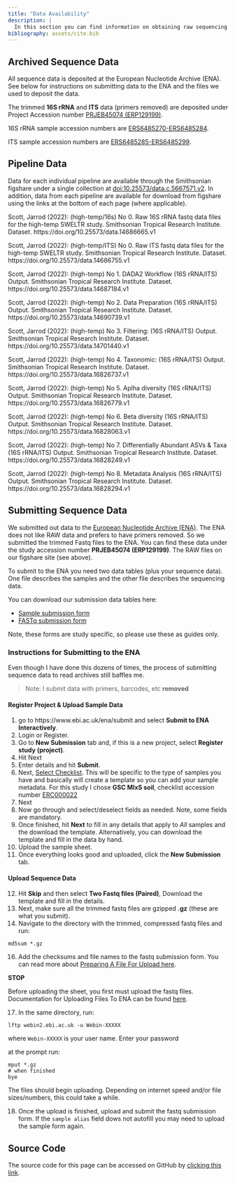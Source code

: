 ```yaml
---
title: "Data Availability"
description: |
  In this section you can find information on obtaining raw sequencing data, data products, and processing scripts. Of course, all the code is also embedded in the workflows on the website as well.
bibliography: assets/cite.bib  
---
```


## Archived Sequence Data

All sequence data is deposited at the European Nucleotide Archive (ENA). See below for instructions on submitting data to the ENA and the files we used to deposit the data. 

The trimmed **16S rRNA** and **ITS** data (primers removed) are deposited under Project Accession number [PRJEB45074 (ERP129199)](https://www.ebi.ac.uk/ena/browser/view/PRJEB45074). 

16S rRNA sample accession numbers are [ERS6485270-ERS6485284](https://www.ebi.ac.uk/ena/browser/view/ERS6485270-ERS6485284).

ITS sample accession numbers are [ERS6485285-ERS6485299](https://www.ebi.ac.uk/ena/browser/view/ERS6485285-ERS6485299).

## Pipeline Data

Data for each individual pipeline are available through the Smithsonian figshare under a single collection at [doi:10.25573/data.c.5667571.v2](https://doi.org/10.25573/data.c.5667571.v2). In addition, data from each pipeline are available for download from figshare using the links at the bottom of each page (where applicable).

Scott, Jarrod (2022): (high-temp/16s) No 0. Raw 16S rRNA fastq data files for the high-temp SWELTR study. Smithsonian Tropical Research Institute. Dataset. https://doi.org/10.25573/data.14686665.v1

Scott, Jarrod (2022): (high-temp/ITS) No 0. Raw ITS fastq data files for the high-temp SWELTR study. Smithsonian Tropical Research Institute. Dataset. https://doi.org/10.25573/data.14686755.v1

Scott, Jarrod (2022): (high-temp) No 1. DADA2 Workflow (16S rRNA/ITS) Output. Smithsonian Tropical Research Institute. Dataset. https://doi.org/10.25573/data.14687184.v1

Scott, Jarrod (2022): (high-temp) No 2. Data Preparation (16S rRNA/ITS) Output. Smithsonian Tropical Research Institute. Dataset. https://doi.org/10.25573/data.14690739.v1

Scott, Jarrod (2022): (high-temp) No 3. Filtering: (16S rRNA/ITS) Output. Smithsonian Tropical Research Institute. Dataset. https://doi.org/10.25573/data.14701440.v1

Scott, Jarrod (2022): (high-temp) No 4. Taxonomic: (16S rRNA/ITS) Output. Smithsonian Tropical Research Institute. Dataset. https://doi.org/10.25573/data.16826737.v1

Scott, Jarrod (2022): (high-temp) No 5. Aplha diversity (16S rRNA/ITS) Output. Smithsonian Tropical Research Institute. Dataset. https://doi.org/10.25573/data.16826779.v1

Scott, Jarrod (2022): (high-temp) No 6. Beta diversity (16S rRNA/ITS) Output. Smithsonian Tropical Research Institute. Dataset. https://doi.org/10.25573/data.16828063.v1

Scott, Jarrod (2022): (high-temp) No 7. Differentially Abundant ASVs & Taxa (16S rRNA/ITS) Output. Smithsonian Tropical Research Institute. Dataset. https://doi.org/10.25573/data.16828249.v1

Scott, Jarrod (2022): (high-temp) No 8. Metadata Analysis (16S rRNA/ITS) Output. Smithsonian Tropical Research Institute. Dataset. https://doi.org/10.25573/data.16828294.v1


## Submitting Sequence Data

We submitted out data to the [European Nucleotide Archive (ENA)](https://www.ebi.ac.uk/ena). The ENA does not like RAW data and prefers to have primers removed. So we submitted the trimmed Fastq files to the ENA. You can find these data under the study accession number **PRJEB45074 (ERP129199)**. The RAW files on our figshare site (see above).

To submit to the ENA you need two data tables (plus your sequence data). One file describes the samples and the other file describes the sequencing data.

You can download our submission data tables here:

* [Sample submission form](include/data-availability/ENA_Sample_SUBMISSION_SWELTR-high-temp.tsv)  
* [FASTq submission form](include/data-availability/ENA_PAIRED_FASTQ_SUBMISSION_SWELTR-high-temp.tsv)

Note, these forms are study specific, so please use these as guides only.

### Instructions for Submitting to the ENA

Even though I have done this dozens of times, the process of submitting sequence data to read archives still baffles me. 

> Note: I submit data with primers, barcodes, etc **removed**

#### Register Project & Upload Sample Data

1) go to https://www.ebi.ac.uk/ena/submit and select **Submit to ENA Interactively**.
2) Login or Register.
3) Go to **New Submission** tab and, if this is a new project, select **Register study (project)**.
4) Hit Next
5) Enter details and hit **Submit**.
6) Next, [Select Checklist](https://www.ebi.ac.uk/ena/submit/checklists). This will be specific to the type of samples you have and basically will create a template so you can add your sample metadata. For this study I chose **GSC MIxS soil**, checklist accession number [ERC000022](https://www.ebi.ac.uk/ena/data/view/ERC000022)
7) Next
8) Now go through and select/deselect fields as needed. Note, some fields are mandatory.
9) Once finished, hit **Next** to fill in any details that apply to *All* samples and the download the template. Alternatively, you can download the template and fill in the data by hand.
10) Upload the sample sheet. 
11) Once everything looks good and uploaded, click the **New Submission** tab.

#### Upload Sequence Data

12) Hit **Skip** and then select **Two Fastq files (Paired)**, Download the template and fill in the details.
13) Next, make sure all the trimmed fastq files are gzipped **.gz**  (these are what you submit). 
14) Navigate to the directory with  the trimmed, compressed fastq files and run:

```
md5sum *.gz
```

16) Add the checksums and file names to the fastq submission form. You can read more about [Preparing A File For Upload here](https://ena-docs.readthedocs.io/en/latest/submit/fileprep/preparation.html).

**STOP**

Before uploading the sheet, you first must upload the fastq files. Documentation for Uploading Files To ENA can be found [here](https://ena-docs.readthedocs.io/en/latest/submit/fileprep/upload.html). 

17) In the same directory, run:

```
lftp webin2.ebi.ac.uk -u Webin-XXXXX
```

where `Webin-XXXXX` is your user name. Enter your password

at the prompt run:

```
mput *.gz
# when finished
bye
```

The files should begin uploading. Depending on internet speed and/or file sizes/numbers, this could take a while. 

18) Once the upload is finished, upload and submit the fastq submission form. If the `sample alias` field dows not autofill you may need to upload the sample form again. 

## Source Code {.appendix}

The source code for this page can be accessed on GitHub by [clicking this link](https://github.com/sweltr/high-temp/blob/master/data-availability.Rmd).